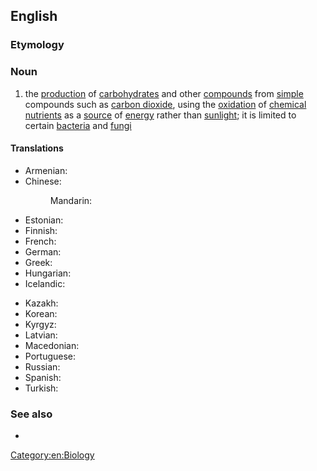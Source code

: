 ==English==
{{wikipedia}}

===Etymology===
{{prefix|en|chemo|synthesis}}

===Noun===
{{en-noun|-|chemosyntheses}}

# the [[production]] of [[carbohydrate]]s and other [[compound]]s from [[simple]] compounds such as [[carbon dioxide]], using the [[oxidation]] of [[chemical]] [[nutrient]]s as a [[source]] of [[energy]] rather than [[sunlight]]; it is limited to certain [[bacteria]] and [[fungi]]

====Translations====
{{trans-top|production of carbohydrates and other compounds from simple compounds}}
* Armenian: {{t+|hy|քեմոսինթեզ}}
* Chinese:
*: Mandarin: {{t|cmn|化能合成|tr=huànénghéchénf}}
* Estonian: {{t|et|kemosüntees}}
* Finnish: {{t|fi|kemosynteesi}}
* French: {{t+|fr|chimiosynthèse|f}}
* German: {{t|de|Chemosynthese|f}}
* Greek: {{t+|el|χημειοσύνθεση}}
* Hungarian: {{t|hu|kemoszintézis}}
* Icelandic: {{t|is|efnatillífun|f}}
{{trans-mid}}
* Kazakh: {{t|kk|хемосинтез}}
* Korean: {{t|ko|화학합성|sc=Kore}}
* Kyrgyz: {{t|ky|хемосинтез}}
* Latvian: {{t|lv|hemosintēze}}
* Macedonian: {{t|mk|хемосинтеза|f|sc=Cyrl}}
* Portuguese: {{t|pt|quimiossíntese}}
* Russian: {{t+|ru|хемосинтез|m|sc=Cyrl}}
* Spanish: {{t|es|quimiosíntesis|f}}
* Turkish: {{t+|tr|kemosentez}}
{{trans-bottom}}

===See also===
* {{l|en|photosynthesis}}

[[Category:en:Biology]]